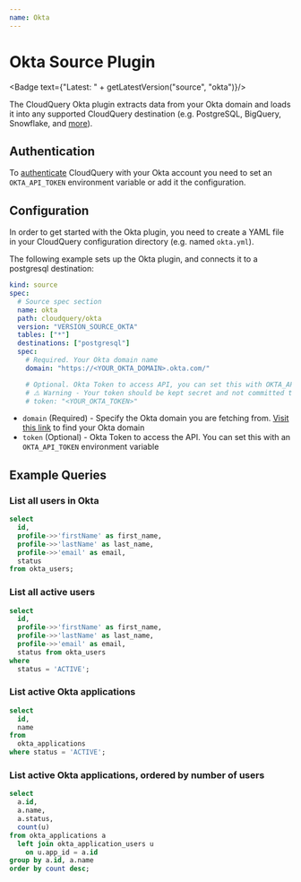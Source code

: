 ```yaml
---
name: Okta
---
```

# Okta Source Plugin


<Badge text={"Latest: " + getLatestVersion("source", "okta")}/>

The CloudQuery Okta plugin extracts data from your Okta domain and loads it into any supported CloudQuery destination (e.g. PostgreSQL, BigQuery, Snowflake, and [more](/docs/plugins/destinations/overview)).

## Authentication

To [authenticate](https://developer.okta.com/docs/guides/create-an-api-token/overview/) CloudQuery with your Okta account you need to set an `OKTA_API_TOKEN` environment variable or add it the configuration.

## Configuration

In order to get started with the Okta plugin, you need to create a YAML file in your CloudQuery configuration directory (e.g. named `okta.yml`).

The following example sets up the Okta plugin, and connects it to a postgresql destination:

```yaml copy
kind: source
spec:
  # Source spec section
  name: okta
  path: cloudquery/okta
  version: "VERSION_SOURCE_OKTA"
  tables: ["*"]
  destinations: ["postgresql"]
  spec:
    # Required. Your Okta domain name
    domain: "https://<YOUR_OKTA_DOMAIN>.okta.com/"

    # Optional. Okta Token to access API, you can set this with OKTA_API_TOKEN environment variable
    # ⚠️ Warning - Your token should be kept secret and not committed to source control
    # token: "<YOUR_OKTA_TOKEN>"
```

- `domain` (Required) - Specify the Okta domain you are fetching from. [Visit this link](https://developer.okta.com/docs/guides/find-your-domain/findorg/) to find your Okta domain
- `token` (Optional) - Okta Token to access the API. You can set this with an `OKTA_API_TOKEN` environment variable

## Example Queries

### List all users in Okta

```sql copy
select 
  id,
  profile->>'firstName' as first_name,
  profile->>'lastName' as last_name,
  profile->>'email' as email,
  status
from okta_users;
```

### List all active users

```sql copy
select
  id,
  profile->>'firstName' as first_name,
  profile->>'lastName' as last_name,
  profile->>'email' as email,
  status from okta_users
where
  status = 'ACTIVE';
```

### List active Okta applications

```sql copy
select
  id,
  name
from
  okta_applications
where status = 'ACTIVE';
```

### List active Okta applications, ordered by number of users

```sql copy
select 
  a.id,
  a.name,
  a.status,
  count(u) 
from okta_applications a 
  left join okta_application_users u 
    on u.app_id = a.id 
group by a.id, a.name
order by count desc;
```
